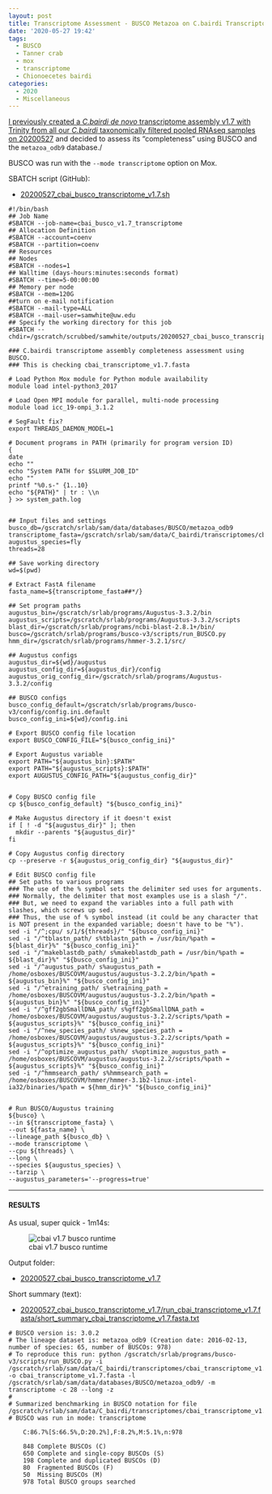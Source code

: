 ```yaml
---
layout: post
title: Transcriptome Assessment - BUSCO Metazoa on C.bairdi Transcriptome v1.7
date: '2020-05-27 19:42'
tags:
  - BUSCO
  - Tanner crab
  - mox
  - transcriptome
  - Chionoecetes bairdi
categories:
  - 2020
  - Miscellaneous
---
```

[I previously created a _C.bairdi_ _de novo_ transcriptome assembly v1.7 with Trinity from all our _C.bairdi_ taxonomically filtered pooled RNAseq samples on 20200527](https://robertslab.github.io/sams-notebook/posts/2020/2020-05-27-Transcriptome-Assembly---C.bairdi-All-Pooled-Arthropoda-only-RNAseq-Data-with-Trinity-on-Mox.html) and decided to assess its "completeness" using BUSCO and the `metazoa_odb9` database./

BUSCO was run with the `--mode transcriptome` option on Mox.

SBATCH script (GitHub):

- [20200527_cbai_busco_transcriptome_v1.7.sh](https://github.com/RobertsLab/sams-notebook/blob/master/sbatch_scripts/20200527_cbai_busco_transcriptome_v1.7.sh)

```shell
#!/bin/bash
## Job Name
#SBATCH --job-name=cbai_busco_v1.7_transcriptome
## Allocation Definition
#SBATCH --account=coenv
#SBATCH --partition=coenv
## Resources
## Nodes
#SBATCH --nodes=1
## Walltime (days-hours:minutes:seconds format)
#SBATCH --time=5-00:00:00
## Memory per node
#SBATCH --mem=120G
##turn on e-mail notification
#SBATCH --mail-type=ALL
#SBATCH --mail-user=samwhite@uw.edu
## Specify the working directory for this job
#SBATCH --chdir=/gscratch/scrubbed/samwhite/outputs/20200527_cbai_busco_transcriptome_v1.7

### C.bairdi transcriptome assembly completeness assessment using BUSCO.
### This is checking cbai_transcriptome_v1.7.fasta

# Load Python Mox module for Python module availability
module load intel-python3_2017

# Load Open MPI module for parallel, multi-node processing
module load icc_19-ompi_3.1.2

# SegFault fix?
export THREADS_DAEMON_MODEL=1

# Document programs in PATH (primarily for program version ID)
{
date
echo ""
echo "System PATH for $SLURM_JOB_ID"
echo ""
printf "%0.s-" {1..10}
echo "${PATH}" | tr : \\n
} >> system_path.log


## Input files and settings
busco_db=/gscratch/srlab/sam/data/databases/BUSCO/metazoa_odb9
transcriptome_fasta=/gscratch/srlab/sam/data/C_bairdi/transcriptomes/cbai_transcriptome_v1.7.fasta
augustus_species=fly
threads=28

## Save working directory
wd=$(pwd)

# Extract FastA filename
fasta_name=${transcriptome_fasta##*/}

## Set program paths
augustus_bin=/gscratch/srlab/programs/Augustus-3.3.2/bin
augustus_scripts=/gscratch/srlab/programs/Augustus-3.3.2/scripts
blast_dir=/gscratch/srlab/programs/ncbi-blast-2.8.1+/bin/
busco=/gscratch/srlab/programs/busco-v3/scripts/run_BUSCO.py
hmm_dir=/gscratch/srlab/programs/hmmer-3.2.1/src/

## Augustus configs
augustus_dir=${wd}/augustus
augustus_config_dir=${augustus_dir}/config
augustus_orig_config_dir=/gscratch/srlab/programs/Augustus-3.3.2/config

## BUSCO configs
busco_config_default=/gscratch/srlab/programs/busco-v3/config/config.ini.default
busco_config_ini=${wd}/config.ini

# Export BUSCO config file location
export BUSCO_CONFIG_FILE="${busco_config_ini}"

# Export Augustus variable
export PATH="${augustus_bin}:$PATH"
export PATH="${augustus_scripts}:$PATH"
export AUGUSTUS_CONFIG_PATH="${augustus_config_dir}"


# Copy BUSCO config file
cp ${busco_config_default} "${busco_config_ini}"

# Make Augustus directory if it doesn't exist
if [ ! -d "${augustus_dir}" ]; then
  mkdir --parents "${augustus_dir}"
fi

# Copy Augustus config directory
cp --preserve -r ${augustus_orig_config_dir} "${augustus_dir}"

# Edit BUSCO config file
## Set paths to various programs
### The use of the % symbol sets the delimiter sed uses for arguments.
### Normally, the delimiter that most examples use is a slash "/".
### But, we need to expand the variables into a full path with slashes, which screws up sed.
### Thus, the use of % symbol instead (it could be any character that is NOT present in the expanded variable; doesn't have to be "%").
sed -i "/^;cpu/ s/1/${threads}/" "${busco_config_ini}"
sed -i "/^tblastn_path/ s%tblastn_path = /usr/bin/%path = ${blast_dir}%" "${busco_config_ini}"
sed -i "/^makeblastdb_path/ s%makeblastdb_path = /usr/bin/%path = ${blast_dir}%" "${busco_config_ini}"
sed -i "/^augustus_path/ s%augustus_path = /home/osboxes/BUSCOVM/augustus/augustus-3.2.2/bin/%path = ${augustus_bin}%" "${busco_config_ini}"
sed -i "/^etraining_path/ s%etraining_path = /home/osboxes/BUSCOVM/augustus/augustus-3.2.2/bin/%path = ${augustus_bin}%" "${busco_config_ini}"
sed -i "/^gff2gbSmallDNA_path/ s%gff2gbSmallDNA_path = /home/osboxes/BUSCOVM/augustus/augustus-3.2.2/scripts/%path = ${augustus_scripts}%" "${busco_config_ini}"
sed -i "/^new_species_path/ s%new_species_path = /home/osboxes/BUSCOVM/augustus/augustus-3.2.2/scripts/%path = ${augustus_scripts}%" "${busco_config_ini}"
sed -i "/^optimize_augustus_path/ s%optimize_augustus_path = /home/osboxes/BUSCOVM/augustus/augustus-3.2.2/scripts/%path = ${augustus_scripts}%" "${busco_config_ini}"
sed -i "/^hmmsearch_path/ s%hmmsearch_path = /home/osboxes/BUSCOVM/hmmer/hmmer-3.1b2-linux-intel-ia32/binaries/%path = ${hmm_dir}%" "${busco_config_ini}"


# Run BUSCO/Augustus training
${busco} \
--in ${transcriptome_fasta} \
--out ${fasta_name} \
--lineage_path ${busco_db} \
--mode transcriptome \
--cpu ${threads} \
--long \
--species ${augustus_species} \
--tarzip \
--augustus_parameters='--progress=true'
```

---

#### RESULTS

As usual, super quick - 1m14s:

![cbai v1.7 busco runtime](https://github.com/RobertsLab/sams-notebook/blob/master/images/screencaps/20200527_cbai_busco_transcriptome_v1.7_runtime.png?raw=true)

Output folder:

- [20200527_cbai_busco_transcriptome_v1.7](https://gannet.fish.washington.edu/Atumefaciens/20200527_cbai_busco_transcriptome_v1.7/)


Short summary (text):

- [20200527_cbai_busco_transcriptome_v1.7/run_cbai_transcriptome_v1.7.fasta/short_summary_cbai_transcriptome_v1.7.fasta.txt](https://gannet.fish.washington.edu/Atumefaciens/20200527_cbai_busco_transcriptome_v1.7/run_cbai_transcriptome_v1.7.fasta/short_summary_cbai_transcriptome_v1.7.fasta.txt)


```
# BUSCO version is: 3.0.2
# The lineage dataset is: metazoa_odb9 (Creation date: 2016-02-13, number of species: 65, number of BUSCOs: 978)
# To reproduce this run: python /gscratch/srlab/programs/busco-v3/scripts/run_BUSCO.py -i /gscratch/srlab/sam/data/C_bairdi/transcriptomes/cbai_transcriptome_v1.7.fasta -o cbai_transcriptome_v1.7.fasta -l /gscratch/srlab/sam/data/databases/BUSCO/metazoa_odb9/ -m transcriptome -c 28 --long -z
#
# Summarized benchmarking in BUSCO notation for file /gscratch/srlab/sam/data/C_bairdi/transcriptomes/cbai_transcriptome_v1.7.fasta
# BUSCO was run in mode: transcriptome

	C:86.7%[S:66.5%,D:20.2%],F:8.2%,M:5.1%,n:978

	848	Complete BUSCOs (C)
	650	Complete and single-copy BUSCOs (S)
	198	Complete and duplicated BUSCOs (D)
	80	Fragmented BUSCOs (F)
	50	Missing BUSCOs (M)
	978	Total BUSCO groups searched
  ```
